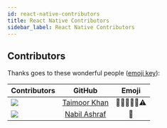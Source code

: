 ```yaml
---
id: react-native-contributors
title: React Native Contributors
sidebar_label: React Native Contributors
---
```


## Contributors

Thanks goes to these wonderful people ([emoji key](https://allcontributors.org/docs/en/emoji-key)):

| Contributors        | GitHub           | Emoji  |
| ------------- |:-------------:|:-----:|
| <img src="https://avatars0.githubusercontent.com/u/27800340?s=150&v=4" /> | <a href="https://github.com/taimoormk">Taimoor Khan</a> | 🎨🤔🚧📆👀⚠️ |
| <img src="https://avatars1.githubusercontent.com/u/17474605?s=150&v=4" /> | <a href="https://github.com/nabilashraf">Nabil Ashraf</a> | 👀 |
